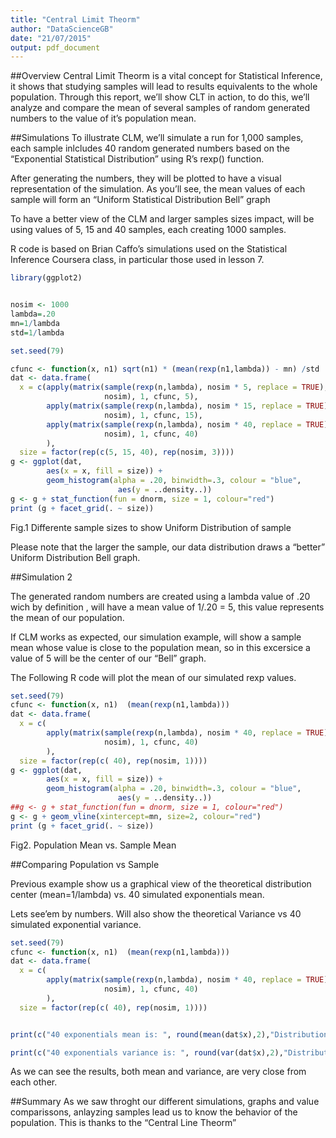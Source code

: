```yaml
---
title: "Central Limit Theorm"
author: "DataScienceGB"
date: "21/07/2015"
output: pdf_document
---
```


##Overview
Central Limit Theorm is a vital concept for Statistical Inference, it shows that studying  samples will lead to results equivalents to the whole population. 
Through this report, we'll show CLT in action, to do this, we'll analyze and compare the mean of several samples of random generated numbers to the value of it's population mean.

##Simulations
To illustrate CLM, we'll simulate a run for 1,000 samples, each sample inlcludes 40 random generated numbers based on the "Exponential Statistical Distribution" using R's rexp() function.  

After generating the numbers, they will be plotted to have a visual representation of the simulation. As you'll see, the mean values of each sample will form an "Uniform Statistical Distribution Bell" graph

To have a better view of the CLM and larger samples sizes impact, will be using values of 5, 15 and 40 samples, each creating 1000 samples.

R code is based on Brian Caffo's simulations used on the Statistical Inference Coursera class, in particular those used in lesson 7.

```r
library(ggplot2)


nosim <- 1000
lambda=.20
mn=1/lambda
std=1/lambda

set.seed(79)
```

```r

cfunc <- function(x, n1) sqrt(n1) * (mean(rexp(n1,lambda)) - mn) /std
dat <- data.frame(
  x = c(apply(matrix(sample(rexp(n,lambda), nosim * 5, replace = TRUE),
                     nosim), 1, cfunc, 5),
        apply(matrix(sample(rexp(n,lambda), nosim * 15, replace = TRUE),
                     nosim), 1, cfunc, 15),
        apply(matrix(sample(rexp(n,lambda), nosim * 40, replace = TRUE),
                     nosim), 1, cfunc, 40)
        ),
  size = factor(rep(c(5, 15, 40), rep(nosim, 3))))
g <- ggplot(dat, 
        aes(x = x, fill = size)) + 
        geom_histogram(alpha = .20, binwidth=.3, colour = "blue", 
                        aes(y = ..density..))
g <- g + stat_function(fun = dnorm, size = 1, colour="red")
print (g + facet_grid(. ~ size))

```
Fig.1 Differente sample sizes to show Uniform Distribution of sample

Please note that the larger the sample, our data distribution draws a "better" Uniform Distribution Bell graph.


##Simulation 2

The generated random numbers are created using a lambda value of .20 wich by definition , will have a mean value of 1/.20 = 5, this value represents the mean of our population.

If CLM works as expected, our simulation example, will show a sample mean whose value is close to the population mean, so in this excersice a value of 5 will be the center of our "Bell" graph.

The Following R code will plot the mean of our simulated rexp values.


```r

set.seed(79)
cfunc <- function(x, n1)  (mean(rexp(n1,lambda))) 
dat <- data.frame(
  x = c(
        apply(matrix(sample(rexp(n,lambda), nosim * 40, replace = TRUE),
                     nosim), 1, cfunc, 40)
        ),
  size = factor(rep(c( 40), rep(nosim, 1))))
g <- ggplot(dat, 
        aes(x = x, fill = size)) + 
        geom_histogram(alpha = .20, binwidth=.3, colour = "blue", 
                        aes(y = ..density..))
##g <- g + stat_function(fun = dnorm, size = 1, colour="red")
g <- g + geom_vline(xintercept=mn, size=2, colour="red")
print (g + facet_grid(. ~ size))

```
Fig2. Population Mean vs. Sample Mean


##Comparing Population vs Sample

Previous example show us a graphical view of the theoretical distribution center (mean=1/lambda) vs. 40 simulated exponentials mean.

Lets see'em by numbers. Will also show the theoretical Variance vs 40 simulated exponential variance.

```r
set.seed(79)
cfunc <- function(x, n1)  (mean(rexp(n1,lambda))) 
dat <- data.frame(
  x = c(
        apply(matrix(sample(rexp(n,lambda), nosim * 40, replace = TRUE),
                     nosim), 1, cfunc, 40)
        ),
  size = factor(rep(c( 40), rep(nosim, 1))))


print(c("40 exponentials mean is: ", round(mean(dat$x),2),"Distribution Mean is:" ,1/lambda))

print(c("40 exponentials variance is: ", round(var(dat$x),2),"Distribution Variance is:" ,(((1/lambda)^2)/40)))


```

As we can see the results, both mean and variance, are very close from each other.


##Summary
As we saw throght our different simulations, graphs and value comparissons, anlayzing samples lead us to know the behavior of the population. This is thanks to the "Central Line Theorm"


